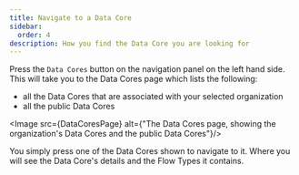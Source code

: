 ```yaml
---
title: Navigate to a Data Core
sidebar:
  order: 4
description: How you find the Data Core you are looking for
---
```



Press the `Data Cores` button on the navigation panel on the left hand side.
This will take you to the Data Cores page which lists the following:
- all the Data Cores that are associated with your selected organization
- all the public Data Cores

<Image src={DataCoresPage}
       alt={"The Data Cores page, showing the organization's Data Cores and the public Data Cores"}/>

You simply press one of the Data Cores shown to navigate to it. Where you will see the Data Core's details and the Flow Types it contains.